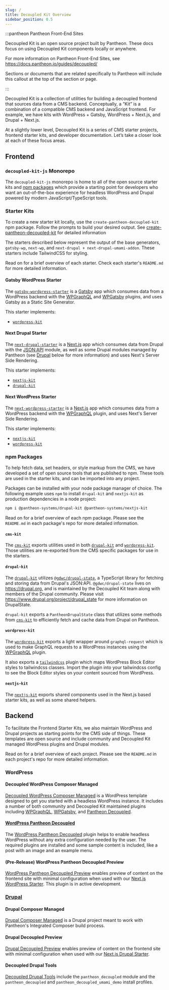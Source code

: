```yaml
---
slug: /
title: Decoupled Kit Overview
sidebar_position: 0.5
---
```



<OverviewCardList />

:::pantheon Pantheon Front-End Sites

Decoupled Kit is an open source project built by Pantheon. These docs focus on
using Decoupled Kit components locally or anywhere.

For more information on Pantheon Front-End Sites, see
https://docs.pantheon.io/guides/decoupled/

Sections or documents that are related specifically to Pantheon will include
this callout at the top of the section or page.

:::

Decoupled Kit is a collection of utilities for building a decoupled frontend
that sources data from a CMS backend. Conceptually, a “Kit” is a combination of
a compatible CMS backend and JavaScript frontend. For example, we have kits with
WordPress + Gatsby, WordPress + Next.js, and Drupal + Next.js.

At a slightly lower level, Decoupled Kit is a series of CMS starter projects,
frontend starter kits, and developer documentation. Let’s take a closer look at
each of these focus areas.

## Frontend

### `decoupled-kit-js` Monorepo

The `decoupled-kit-js` monorepo is home to all of the open source starter kits
and [npm packages](https://www.npmjs.com/search?q=@pantheon-systems/*-kit) which
provide a starting point for developers who want an out-of-the-box experience
for headless WordPress and Drupal powered by modern JavaScript/TypeScript tools.

### Starter Kits

To create a new starter kit locally, use the `create-pantheon-decoupled-kit` npm
package. Follow the prompts to build your desired output. See
[create-pantheon-decoupled-kit](./Frontend%20Starters/create-pantheon-decoupled-kit.md)
for detailed information

The starters described below represent the output of the base generators,
`gatsby-wp`, `next-wp`, and `next-drupal + next-drupal-umami-addon`. These
starters include TailwindCSS for styling.

Read on for a brief overview of each starter. Check each starter's `README.md`
for more detailed information.

#### Gatsby WordPress Starter

The
[`gatsby-wordpress-starter`](https://github.com/pantheon-systems/gatsby-wordpress-starter)
is a [Gatsby](https://v4.gatsbyjs.com/docs/) app which consumes data from a
WordPress backend with the
[WPGraphQL](https://wordpress.org/plugins/wp-graphql/) and
[WPGatsby](https://wordpress.org/plugins/wp-gatsby/) plugins, and uses Gatsby as
a Static Site Generator.

This starter implements:

- [`wordpress-kit`](#wordpress-kit)

#### Next Drupal Starter

The
[`next-drupal-starter`](https://github.com/pantheon-systems/next-drupal-starter)
is a [Next.js](https://nextjs.org/docs) app which consumes data from Drupal with
the [JSON:API](https://www.drupal.org/project/jsonapi) module, as well as some
Drupal modules managed by Pantheon (see [Drupal](#drupal) below for more
information) and uses Next's Server Side Rendering.

This starter implements:

- [`nextjs-kit`](#nextjs-kit)
- [`drupal-kit`](#drupal-kit)

#### Next WordPress Starter

The
[`next-wordpress-starter`](https://github.com/pantheon-systems/next-wordpress-starter)
is a [Next.js](https://nextjs.org/docs) app which consumes data from a WordPress
backend with the [WPGraphQL](https://wordpress.org/plugins/wp-graphql/) plugin,
and uses Next's Server Side Rendering.

This starter implements:

- [`nextjs-kit`](#nextjs-kit)
- [`wordpress-kit`](#wordpress-kit)

### npm Packages

To help fetch data, set headers, or style markup from the CMS, we have developed
a set of open source tools that are published to npm. These tools are used in
the starter kits, and can be imported into any project.

Packages can be installed with your node package manager of choice. The
following example uses `npm` to install `drupal-kit` and `nextjs-kit` as
production dependencies in a node project:

```bash
npm i @pantheon-systems/drupal-kit @pantheon-systems/nextjs-kit
```

Read on for a brief overview of each npm package. Please see the `README.md` in
each package's repo for more detailed information.

#### `cms-kit`

The [`cms-kit`](https://www.npmjs.com/package/@pantheon-systems/cms-kit) exports
utilities used in both [`drupal-kit`](#drupal-kit) and
[`wordpress-kit`](#wordpress-kit). Those utilities are re-exported from the CMS
specific packages for use in the starters.

#### `drupal-kit`

The [`drupal-kit`](https://www.npmjs.com/package/@pantheon-systems/drupal-kit)
utilizes [`@gdwc/drupal-state`](https://www.drupal.org/project/drupal_state), a
TypeScript library for fetching and storing data from Drupal's JSON:API.
`@gdwc/drupal-state` lives on https://drupal.org, and is maintained by the
Decoupled Kit team along with members of the Drupal community. Please visit
https://www.drupal.org/project/drupal_state for more information on DrupalState.

`drupal-kit` exports a `PantheonDrupalState` class that utilizes some methods
from [`cms-kit`](#cms-kit) to efficiently fetch and cache data from Drupal on
Pantheon.

#### `wordpress-kit`

The
[`wordpress-kit`](https://www.npmjs.com/package/@pantheon-systems/wordpress-kit)
exports a light wrapper around `graphql-request` which is used to make GraphQL
requests to a WordPress instances using the
[WPGraphQL](https://wordpress.org/plugins/wp-graphql/) plugin.

It also exports a [`tailwindcss`](https://tailwindcss.com/) plugin which maps
WordPress Block Editor styles to tailwindcss classes. Import the plugin into
your tailwindcss config to see the Block Editor styles on your content sourced
from WordPress.

#### `nextjs-kit`

The [`nextjs-kit`](https://www.npmjs.com/package/@pantheon-systems/nextjs-kit)
exports shared components used in the Next.js based starter kits, as well as
some shared helpers.

## Backend

To facilitate the Frontend Starter Kits, we also maintain WordPress and Drupal
projects as starting points for the CMS side of things. These templates are open
source and include community and Decoupled Kit managed WordPress plugins and
Drupal modules.

Read on for a brief overview of each project. Please see the `README.md` in each
project's repo for more detailed information.

### WordPress

#### Decoupled WordPress Composer Managed

[Decoupled WordPress Composer Managed](https://github.com/pantheon-upstreams/decoupled-wordpress-composer-managed)
is a WordPress template designed to get you started with a headless WordPress
instance. It includes a number of both community and Decoupled Kit maintained
plugins including [WPGraphQL](https://wordpress.org/plugins/wp-graphql/),
[WPGatsby](https://wordpress.org/plugins/wp-gatsby/), and
[Pantheon Decoupled](#wordpress-pantheon-decoupled).

#### [WordPress Pantheon Decoupled](#wordpress-pantheon-decoupled)

The
[WordPress Pantheon Decoupled](https://github.com/pantheon-systems/wp-pantheon-decoupled)
plugin helps to enable headless WordPress without any extra configuration needed
by the user. The required plugins are installed and some sample content is
included, like a post with an image and an example menu.

#### (Pre-Release) WordPress Pantheon Decoupled Preview

[WordPress Pantheon Decoupled Preview](https://github.com/pantheon-systems/wp-decoupled-preview)
enables preview of content on the frontend site with minimal configuration when
used with our [Next.js WordPress Starter](#next-wordpress-starter). This plugin
is in active development.

### [Drupal](#drupal)

#### Drupal Composer Managed

[Drupal Composer Managed](https://github.com/pantheon-systems/drupal-composer-managed)
is a Drupal project meant to work with Pantheon's Integrated Composer build
process.

#### Drupal Decoupled Preview

[Drupal Decoupled Preview](https://github.com/pantheon-systems/decoupled_preview)
enables preview of content on the frontend site with minimal configuration when
used with our [Next.js Drupal Starter](#next-drupal-starter).

#### Decoupled Drupal Tools

[Decoupled Drupal Tools](https://github.com/pantheon-systems/decoupled-drupal-tools)
include the `pantheon_decoupled` module and the `pantheon_decoupled` and
`pantheon_decoupled_umami_demo` install profiles.
